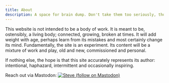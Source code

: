 ```yaml
---
title: About
description: A space for brain dump. Don't take them too seriously, though ideas are extremely fragile.
---
```


This website is not intended to be a body of work. It is meant to be, ostensibly, a living body; connected, growing, broken at times. It will add weight with age, perhaps learn from its mistakes and most certainly change its mind. Fundamentally, the site is an experiment. Its content will be a mixture of work and play, old and new, commissioned and personal. 


If nothing else, the hope is that this site accurately represents its author: intentional, haphazard, intermittent and occasionally inspiring.

Reach out via Mastodon: <a href="https://c.im/@imwiththou"><img alt="Steve (follow on Mastodon)" src="https://img.shields.io/mastodon/follow/109753812118938950?domain=https%3A%2F%2Ffe.c.im&label=Steve&style=social">